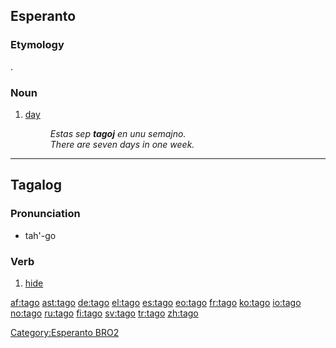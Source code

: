 ==Esperanto==

===Etymology===
{{G.|eo}} {{term|Tag|lang=de}}.

===Noun===
{{eo-noun}}

# [[day]]
#: ''Estas sep '''tagoj''' en unu semajno.''
#: ''There are seven days in one week.''

[[Category:Esperanto BRO2]]

----

==Tagalog==

===Pronunciation===
*tah'-go

===Verb===
{{infl|tl|verb}}

# [[hide]]

[[af:tago]]
[[ast:tago]]
[[de:tago]]
[[el:tago]]
[[es:tago]]
[[eo:tago]]
[[fr:tago]]
[[ko:tago]]
[[io:tago]]
[[no:tago]]
[[ru:tago]]
[[fi:tago]]
[[sv:tago]]
[[tr:tago]]
[[zh:tago]]